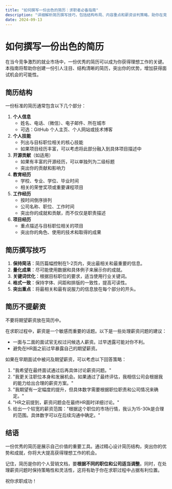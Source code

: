 ```yaml
---
title: "如何撰写一份出色的简历：求职者必备指南"
description: "详细解析简历撰写技巧，包括结构布局、内容重点和薪资谈判策略，助你在竞争激烈的职场中脱颖而出"
date: 2024-09-13
---
```


# 如何撰写一份出色的简历

在当今竞争激烈的就业市场中，一份优秀的简历可以成为你获得理想工作的关键。本指南将帮助你创建一份引人注目、结构清晰的简历，突出你的优势，增加获得面试机会的可能性。

## 简历结构

一份标准的简历通常包含以下几个部分：

1. **个人信息**
    - 姓名、电话、（微信）、电子邮件、所在城市
    - 可选：GitHub 个人主页、个人网站或技术博客
2. **个人技能**
    - 列出与目标职位相关的核心技能
    - 如果项目经历丰富，可以考虑将此部分融入到具体项目描述中
3. **开源贡献**（如适用）
    - 如果有丰富的开源经历，可以单独列为二级标题
    - 突出你的贡献和影响力
4. **教育经历**
    - 学校、专业、学位、毕业时间
    - 相关的荣誉奖项或重要课程项目
5. **工作经历**
    - 按时间倒序排列
    - 公司名称、职位、工作时间
    - 突出你的成就和贡献，而不仅仅是职责描述
6. **项目经历**
    - 重点描述与目标职位相关的项目
    - 突出你的角色、使用的技术和取得的成果

## 简历撰写技巧

1. **保持简洁**：简历篇幅控制在1-2页内，突出最相关和最重要的信息。
2. **量化成果**：尽可能使用数据和具体例子来展示你的成就。
3. **关键词优化**：根据目标职位的要求，适当使用行业关键词。
4. **格式一致**：保持字体、间距和排版的一致性，提高可读性。
5. **突出重点**：将最相关和最有说服力的信息放在每个部分的开头。

## 简历不提薪资

不要将期望薪资放在简历中。

在求职过程中，薪资是一个敏感而重要的话题。以下是一些处理薪资问题的建议：

- 一面与二面的面试官无权过问候选人薪资。过早透露可能对你不利。
- 避免在HR面之前过早暴露自己的期望薪资。

如果在早期面试中被问及期望薪资，可以考虑以下回答策略：

1. "我希望在最终面试通过后再具体讨论薪资问题。"
2. "我更关注职位本身和发展机会。如果通过了最终评估，我相信公司会根据我的能力给出合理的薪资方案。"
3. "我期望有一定幅度的提升，但具体数字需要根据职位职责和公司情况来确定。"
4. "HR之前提到，薪资问题会在最终HR面时详细讨论。"
5. 给出一个较宽的薪资范围："根据这个职位的市场行情，我认为15-30k是合理的范围。具体数字可以在后续沟通中确定。"

## 结语

一份优秀的简历是展示自己价值的重要工具。通过精心设计简历结构，突出你的优势和成就，你将大大提高获得理想工作的机会。

记住，简历是你的个人营销文档，要**根据不同的职位和公司适当调整**。同时，在处理薪资问题时保持策略性和灵活性，这将有助于你在求职过程中占据有利位置。

祝你求职成功！
